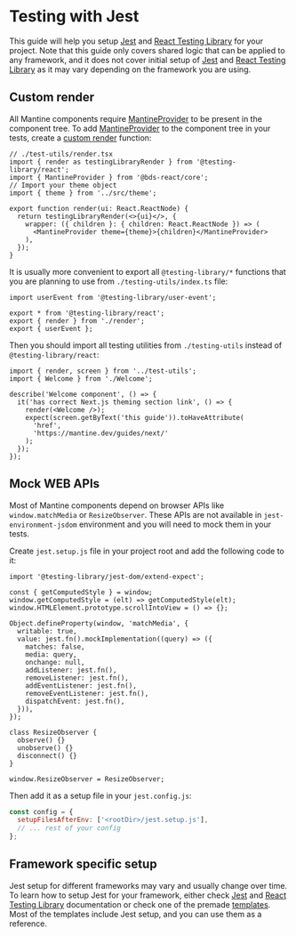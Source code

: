 

# Testing with Jest

This guide will help you setup [Jest](https://jestjs.io/) and [React Testing Library](https://testing-library.com/docs/react-testing-library/intro) for your project.
Note that this guide only covers shared logic that can be applied to any framework, and
it does not cover initial setup of [Jest](https://jestjs.io/) and [React Testing Library](https://testing-library.com/docs/react-testing-library/intro) as it may vary depending on the framework you are using.

## Custom render

All Mantine components require [MantineProvider](/theming/mantine-provider/) to be present in the component tree.
To add [MantineProvider](/theming/mantine-provider/) to the component tree in your tests, create a [custom render](https://testing-library.com/docs/react-testing-library/setup/#custom-render)
function:

```tsx
// ./test-utils/render.tsx
import { render as testingLibraryRender } from '@testing-library/react';
import { MantineProvider } from '@bds-react/core';
// Import your theme object
import { theme } from '../src/theme';

export function render(ui: React.ReactNode) {
  return testingLibraryRender(<>{ui}</>, {
    wrapper: ({ children }: { children: React.ReactNode }) => (
      <MantineProvider theme={theme}>{children}</MantineProvider>
    ),
  });
}
```

It is usually more convenient to export all `@testing-library/*` functions that you are planning to use
from `./testing-utils/index.ts` file:

```tsx
import userEvent from '@testing-library/user-event';

export * from '@testing-library/react';
export { render } from './render';
export { userEvent };
```

Then you should import all testing utilities from `./testing-utils` instead of `@testing-library/react`:

```tsx
import { render, screen } from '../test-utils';
import { Welcome } from './Welcome';

describe('Welcome component', () => {
  it('has correct Next.js theming section link', () => {
    render(<Welcome />);
    expect(screen.getByText('this guide')).toHaveAttribute(
      'href',
      'https://mantine.dev/guides/next/'
    );
  });
});
```

## Mock WEB APIs

Most of Mantine components depend on browser APIs like `window.matchMedia` or `ResizeObserver`.
These APIs are not available in `jest-environment-jsdom` environment and you will need to mock them in your tests.

Create `jest.setup.js` file in your project root and add the following code to it:

```tsx
import '@testing-library/jest-dom/extend-expect';

const { getComputedStyle } = window;
window.getComputedStyle = (elt) => getComputedStyle(elt);
window.HTMLElement.prototype.scrollIntoView = () => {};

Object.defineProperty(window, 'matchMedia', {
  writable: true,
  value: jest.fn().mockImplementation((query) => ({
    matches: false,
    media: query,
    onchange: null,
    addListener: jest.fn(),
    removeListener: jest.fn(),
    addEventListener: jest.fn(),
    removeEventListener: jest.fn(),
    dispatchEvent: jest.fn(),
  })),
});

class ResizeObserver {
  observe() {}
  unobserve() {}
  disconnect() {}
}

window.ResizeObserver = ResizeObserver;
```

Then add it as a setup file in your `jest.config.js`:

```js
const config = {
  setupFilesAfterEnv: ['<rootDir>/jest.setup.js'],
  // ... rest of your config
};
```

## Framework specific setup

Jest setup for different frameworks may vary and usually change over time.
To learn how to setup Jest for your framework, either check [Jest](https://jestjs.io/docs/getting-started)
and [React Testing Library](https://testing-library.com/docs/react-testing-library/intro) documentation
or check one of the premade [templates](/getting-started). Most of the templates include Jest setup, and
you can use them as a reference.
